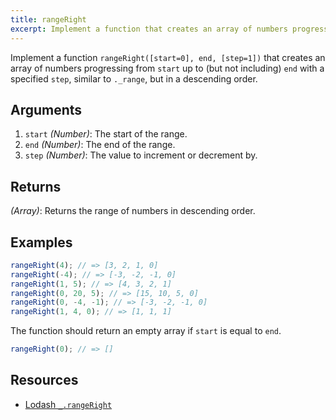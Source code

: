 ```yaml
---
title: rangeRight
excerpt: Implement a function that creates an array of numbers progressing from `start` up to (but not including) `end` with a specified `step`.
---
```


Implement a function `rangeRight([start=0], end, [step=1])` that creates an array of numbers progressing from `start` up to (but not including) `end` with a specified `step`, similar to `._range`, but in a descending order.

## Arguments

1. `start` _(Number)_: The start of the range.
2. `end` _(Number)_: The end of the range.
3. `step` _(Number)_: The value to increment or decrement by.

## Returns

_(Array)_: Returns the range of numbers in descending order.

## Examples

```js
rangeRight(4); // => [3, 2, 1, 0]
rangeRight(-4); // => [-3, -2, -1, 0]
rangeRight(1, 5); // => [4, 3, 2, 1]
rangeRight(0, 20, 5); // => [15, 10, 5, 0]
rangeRight(0, -4, -1); // => [-3, -2, -1, 0]
rangeRight(1, 4, 0); // => [1, 1, 1]
```

The function should return an empty array if `start` is equal to `end`.

```js
rangeRight(0); // => []
```

## Resources

- [Lodash `_.rangeRight`](https://lodash.com/docs/#rangeRight)

